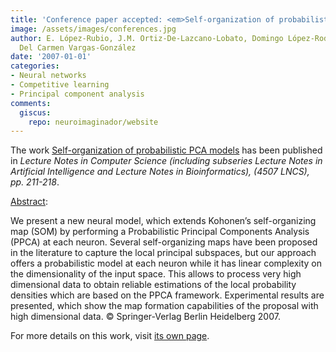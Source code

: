 ```yaml
---
title: 'Conference paper accepted: <em>Self-organization of probabilistic PCA models</em>'
image: /assets/images/conferences.jpg
author: E. López-Rubio, J.M. Ortiz-De-Lazcano-Lobato, Domingo López-Rodríguez, M.
  Del Carmen Vargas-González
date: '2007-01-01'
categories:
- Neural networks
- Competitive learning
- Principal component analysis
comments:
  giscus:
    repo: neuroimaginador/website
---
```


The work <u>Self-organization of probabilistic PCA models</u> has been published in <em>Lecture Notes in Computer Science (including subseries Lecture Notes in Artificial Intelligence and Lecture Notes in Bioinformatics), (4507 LNCS), <em>pp. 211-218</em></em>.

<u>Abstract</u>:



We present a new neural model, which extends Kohonen's self-organizing map (SOM) by performing a Probabilistic Principal Components Analysis (PPCA) at each neuron. Several self-organizing maps have been proposed in the literature to capture the local principal subspaces, but our approach offers a probabilistic model at each neuron while it has linear complexity on the dimensionality of the input space. This allows to process very high dimensional data to obtain reliable estimations of the local probability densities which are based on the PPCA framework. Experimental results are presented, which show the map formation capabilities of the proposal with high dimensional data. © Springer-Verlag Berlin Heidelberg 2007.




For more details on this work, visit <a href='/publications/conferences/2007-iwann2'>its own page</a>.
